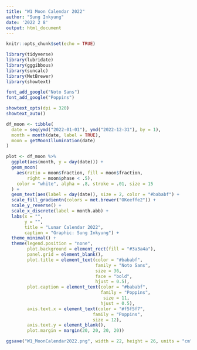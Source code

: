 ```yaml
---
title: "W1 Moon Calendar 2022"
author: "Sung Inkyung"
date: '2022 2 8'
output: html_document
---
```


```r
knitr::opts_chunk$set(echo = TRUE)
```

```r
library(tidyverse)
library(lubridate)
library(gggibbous)
library(suncalc)
library(MetBrewer)
library(showtext)

font_add_google("Noto Sans")
font_add_google("Poppins")

showtext_opts(dpi = 320)
showtext_auto()
```


```r
df_moon <- tibble(
  date = seq(ymd("2022-01-01"), ymd("2022-12-31"), by = 1),
  month = month(date, label = TRUE),
  moon = getMoonIllumination(date)
) 
```


```r
plot <- df_moon %>% 
  ggplot(aes(month, y = day(date))) +
  geom_moon(
    aes(ratio = moon$fraction, fill = moon$fraction, 
        right = moon$phase < .5),
    color = "white", alpha = .8, stroke = .01, size = 15
  ) +
  geom_text(aes(label = day(date)), size = 2, color = "#bababf") +
  scale_fill_gradientn(colors = met.brewer("OKeeffe2")) +
  scale_y_reverse() +
  scale_x_discrete(label = month.abb) +
  labs(x = "",
       y = "",
       title = "Lunar Calendar 2022",
       caption = "Graphic: Sung Inkyung") +
  theme_minimal() +
  theme(legend.position = "none",
        plot.background = element_rect(fill = "#3a3a4a"),
        panel.grid = element_blank(),
        plot.title = element_text(color = "#bababf",
                                  family = "Noto Sans",
                                  size = 36,
                                  face = "bold",
                                  hjust = 0.5),
        plot.caption = element_text(color = "#bababf",
                                    family = "Poppins",
                                     size = 11,
                                    hjust = 0.5),
        axis.text.x = element_text(color = "#f5f5f7",
                                 family = "Poppins",
                                 size = 12),
        axis.text.y = element_blank(),
        plot.margin = margin(20, 20, 20, 20))

ggsave("W1_MoonCalendar2022.png", width = 22, height = 26, units = "cm")
  
```

